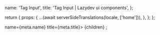 
  name: 'Tag Input',
  title: 'Tag Input | Lazydev ui components',
};

  return {
    props: {
      ...(await serverSideTranslations(locale, ['home'])),
    },
  };
};

<PrevAndNext
  leftPath="/docs/components/card"
  rightPath="/docs/components/accordion"
/>

<div className="h-screen"></div>
  name={meta.name}
  title={meta.title}>
  {children}
</NestedLayout>;
